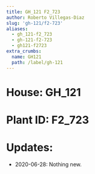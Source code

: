 ```yaml
---
title: GH_121 F2_723
author: Roberto Villegas-Diaz
slug: 'gh-121/f2-723'
aliases:
  - gh_121-f2_723
  - gh-121-f2-723
  - gh121-f2723
extra_crumbs:
  name: GH121
  path: /label/gh-121
---
```


# **House**: GH_121
# **Plant ID**: F2_723
# **Updates**: 
 - 2020-06-28: Nothing new.

